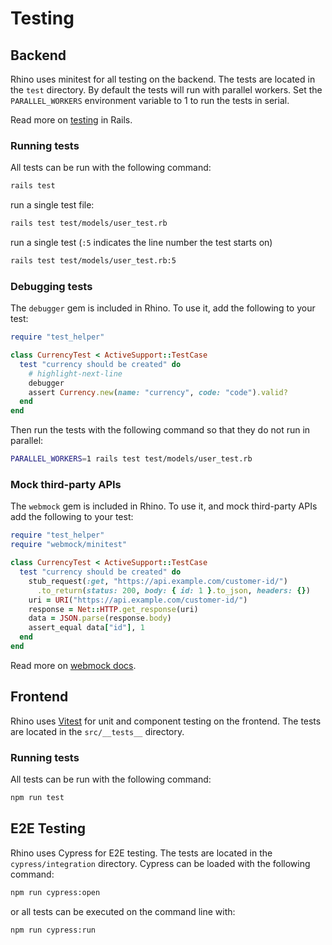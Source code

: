 # Testing

## Backend

Rhino uses minitest for all testing on the backend. The tests are located in the `test` directory. By default the tests will run with parallel workers. Set the `PARALLEL_WORKERS` environment variable to 1 to run the tests in serial.

Read more on [testing](https://guides.rubyonrails.org/testing.html) in Rails.

### Running tests

All tests can be run with the following command:

```bash
rails test
```

run a single test file:

```bash
rails test test/models/user_test.rb
```

run a single test (`:5` indicates the line number the test starts on)

```bash
rails test test/models/user_test.rb:5
```

### Debugging tests

The `debugger` gem is included in Rhino. To use it, add the following to your test:

```ruby
require "test_helper"

class CurrencyTest < ActiveSupport::TestCase
  test "currency should be created" do
    # highlight-next-line
    debugger
    assert Currency.new(name: "currency", code: "code").valid?
  end
end
```

Then run the tests with the following command so that they do not run in parallel:

```bash
PARALLEL_WORKERS=1 rails test test/models/user_test.rb
```

### Mock third-party APIs

The `webmock` gem is included in Rhino. To use it, and mock third-party APIs add the following to your test:

```ruby
require "test_helper"
require "webmock/minitest"

class CurrencyTest < ActiveSupport::TestCase
  test "currency should be created" do
    stub_request(:get, "https://api.example.com/customer-id/")
      .to_return(status: 200, body: { id: 1 }.to_json, headers: {})
    uri = URI("https://api.example.com/customer-id/")
    response = Net::HTTP.get_response(uri)
    data = JSON.parse(response.body)
    assert_equal data["id"], 1
  end
end
```

Read more on [webmock docs](https://github.com/bblimke/webmock).

## Frontend

Rhino uses [Vitest](https://vitest.dev/) for unit and component testing on the frontend. The tests are located in the `src/__tests__` directory.

### Running tests

All tests can be run with the following command:

```bash
npm run test
```

## E2E Testing

Rhino uses Cypress for E2E testing. The tests are located in the `cypress/integration` directory. Cypress can be loaded with the following command:

```bash
npm run cypress:open
```

or all tests can be executed on the command line with:

```bash
npm run cypress:run
```
